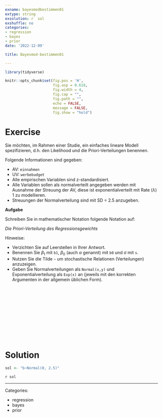 ```yaml
---
exname: bayesmodbestimmen01
extype: string
exsolution: r  sol
exshuffle: no
categories:
- regression
- bayes
- prior
date: '2022-12-09'

title: Bayesmod-bestimmen01

---
```





```r
library(tidyverse)
```


```r
knitr::opts_chunk$set(fig.pos = 'H',
                      fig.asp = 0.618,
                      fig.width = 4,
                      fig.cap = "", 
                      fig.path = "",
                      echo = FALSE,
                      message = FALSE,
                      fig.show = "hold")
```






# Exercise


Sie möchten, im Rahmen einer Studie, ein einfaches lineare Modell spezifizieren, d.h. den Likelihood und die Priori-Verteilungen benennen. 

Folgende Informationen sind gegeben:

- AV: `einnahmen`
- UV: `werbebudget`
- Alle empirischen Variablen sind z-standardisiert.
- Alle Variablen sollen als normalverteilt angegeben werden mit Ausnahme der Streuung der AV, diese ist exponentialverteilt mit Rate ($\lambda$) 1 zu modellieren.
- Streuungen der Normalverteilung sind mit SD = 2.5  anzugeben.


**Aufgabe**

Schreiben Sie in mathematischer Notation folgende Notation auf:

*Die Priori-Verteilung des Regressionsgewichts*


Hinweise:

- Verzichten Sie auf Leerstellen in Ihrer Antwort.
<!-- - Verzichten Sie auf Sonderzeichen in Ihrer Antwort. -->
- Benennen Sie $\beta_1$ mit `b1`, $\beta_0$ (auch $\alpha$ genannt) mit `b0` und $\sigma$ mit `s`.
- Nutzen Sie die Tilde `~` um stochastische Relationen (Verteilungen) anzuzeigen.
- Geben Sie Normalverteilungen als `Normal(x,y)` und Exponentialverteilung als `Exp(x)` an 
(jeweils mit den korrekten Argumenten in der allgemein üblichen Form).




</br>
</br>
</br>
</br>
</br>
</br>
</br>
</br>
</br>
</br>

# Solution

```r
sol <- "b~Normal(0, 2.5)"
```


`r sol`





---

Categories: 

- regression
- bayes
- prior

